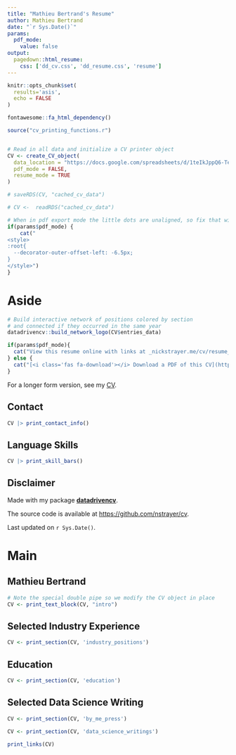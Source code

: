 ```yaml
---
title: "Mathieu Bertrand's Resume"
author: Mathieu Bertrand
date: "`r Sys.Date()`"
params:
  pdf_mode:
    value: false
output:
  pagedown::html_resume:
    css: ['dd_cv.css', 'dd_resume.css', 'resume']
---
```


```r
knitr::opts_chunk$set(
  results='asis', 
  echo = FALSE
)

fontawesome::fa_html_dependency()

source("cv_printing_functions.r")


# Read in all data and initialize a CV printer object
CV <- create_CV_object(
  data_location = "https://docs.google.com/spreadsheets/d/1teIkJppQ6-TebIr3SJyKtJ6Fy__jbIerq6oSZIvefRk/edit?usp=sharing",
  pdf_mode = FALSE,
  resume_mode = TRUE
)

# saveRDS(CV, "cached_cv_data")

# CV <-  readRDS("cached_cv_data")


```


```r
# When in pdf export mode the little dots are unaligned, so fix that with some conditional CSS.
if(params$pdf_mode) {
    cat("
<style>
:root{
  --decorator-outer-offset-left: -6.5px;
}
</style>")
}
```


Aside
================================================================================


```r
# Build interactive network of positions colored by section
# and connected if they occurred in the same year
datadrivencv::build_network_logo(CV$entries_data)
```



```r
if(params$pdf_mode){
  cat("View this resume online with links at _nickstrayer.me/cv/resume_")
} else {
  cat("[<i class='fas fa-download'></i> Download a PDF of this CV](https://github.com/nstrayer/cv/raw/master/strayer_resume.pdf)")
}
```


For a longer form version, see my [CV](nickstrayer.me/cv/).

Contact {#contact}
--------------------------------------------------------------------------------

```r
CV |> print_contact_info()
```



Language Skills {#skills}
--------------------------------------------------------------------------------

```r
CV |> print_skill_bars()
```



Disclaimer {#disclaimer}
--------------------------------------------------------------------------------

Made with my package [**datadrivencv**](https://nickstrayer.me/datadrivencv). 

The source code is available at [https://github.com/nstrayer/cv](https://github.com/nstrayer/cv).

Last updated on `r Sys.Date()`.



Main
================================================================================

Mathieu Bertrand {#title}
--------------------------------------------------------------------------------

```r
# Note the special double pipe so we modify the CV object in place
CV <- print_text_block(CV, "intro") 
```




Selected Industry Experience {data-icon=suitcase data-concise=true}
--------------------------------------------------------------------------------


```r
CV <- print_section(CV, 'industry_positions')
```

Education {data-icon=graduation-cap data-concise=true}
--------------------------------------------------------------------------------

```r
CV <- print_section(CV, 'education')
```



Selected Data Science Writing {data-icon=chart-line data-concise=true}
--------------------------------------------------------------------------------

```r
CV <- print_section(CV, 'by_me_press')
```


```r
CV <- print_section(CV, 'data_science_writings')
```


```r
print_links(CV)
```

